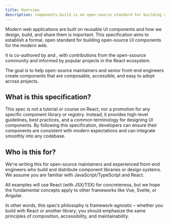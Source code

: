 ```yaml
---
title: Overview
description: components.build is an open-source standard for building modern, composable and accessible UI components.
---
```


Modern web applications are built on reusable UI components and how we design, build, and share them is important. This specification aims to establish a formal, open standard for building open-source UI components for the modern web.

It is co-authored by <Author name="Hayden Bleasel" image="https://github.com/haydenbleasel.png" href="https://x.com/haydenbleasel" /> and <Author name="shadcn" image="https://github.com/shadcn.png" href="https://x.com/shadcn" />, with contributions from the open-ssource community and informed by popular projects in the React ecosystem.

The goal is to help open-source maintainers and senior front-end engineers create components that are composable, accessible, and easy to adopt across projects.

## What is this specification?

This spec is not a tutorial or course on React, nor a promotion for any specific component library or registry. Instead, it provides high-level guidelines, best practices, and a common terminology for designing UI components. By following this specification, developers can ensure their components are consistent with modern expectations and can integrate smoothly into any codebase.

## Who is this for?

We're writing this for open-source maintainers and experienced front-end engineers who build and distribute component libraries or design systems. We assume you are familiar with JavaScript/TypeScript and React.

All examples will use React (with JSX/TSX) for concreteness, but we hope the fundamental concepts apply to other frameworks like Vue, Svelte, or Angular.

In other words, this spec’s philosophy is framework-agnostic – whether you build with React or another library, you should emphasize the same principles of composition, accessibility, and maintainability.
